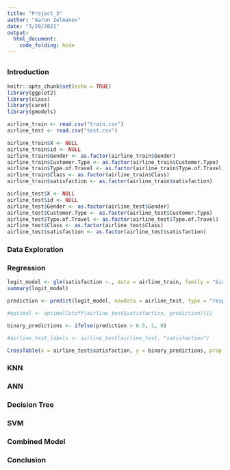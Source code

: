 ```yaml
---
title: "Project_3"
author: "Aaron Zelmanov"
date: "3/29/2021"
output:
  html_document:
    code_folding: hide
---
```

## {.tabset}

### Introduction 
```r
knitr::opts_chunk$set(echo = TRUE)
library(ggplot2)
library(class)
library(caret)
library(gmodels)

airline_train <- read.csv("train.csv")
airline_test <- read.csv("test.csv")

airline_train$X <- NULL
airline_train$id <- NULL
airline_train$Gender <- as.factor(airline_train$Gender)
airline_train$Customer.Type <- as.factor(airline_train$Customer.Type)
airline_train$Type.of.Travel <- as.factor(airline_train$Type.of.Travel)
airline_train$Class <- as.factor(airline_train$Class)
airline_train$satisfaction <- as.factor(airline_train$satisfaction)

airline_test$X <- NULL
airline_test$id <- NULL
airline_test$Gender <- as.factor(airline_test$Gender)
airline_test$Customer.Type <- as.factor(airline_test$Customer.Type)
airline_test$Type.of.Travel <- as.factor(airline_test$Type.of.Travel)
airline_test$Class <- as.factor(airline_test$Class)
airline_test$satisfaction <- as.factor(airline_test$satisfaction)
```

### Data Exploration 

### Regression 

```r
logit_model <- glm(satisfaction ~., data = airline_train, family = "binomial")
summary(logit_model)

prediction <- predict(logit_model, newdata = airline_test, type = "response")

#optimal <- optimalCutoff(airline_test$satisfaction, prediction)[1]

binary_predictions <- ifelse(prediction > 0.5, 1, 0)

#airline_test_labels <- airline_test[airline_test, "satisfaction"]

CrossTable(x = airline_test$satisfaction, y = binary_predictions, prop.chisq = FALSE)
```

### KNN

### ANN

### Decision Tree 

### SVM 

### Combined Model 

### Conclusion 
